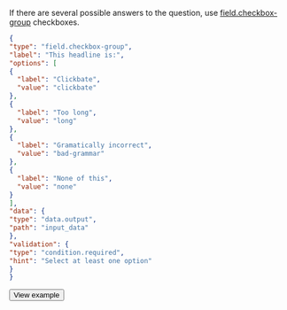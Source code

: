 If there are several possible answers to the question, use [field.checkbox-group](/docs/template-builder/reference/field.checkbox-group) checkboxes.

  <Cut title="Show code">

  ```json
  {
"type": "field.checkbox-group",
"label": "This headline is:",
"options": [
  {
    "label": "Clickbate",
    "value": "clickbate"
  },
  {
    "label": "Too long",
    "value": "long"
  },
  {
    "label": "Gramatically incorrect",
    "value": "bad-grammar"
  },
  {
    "label": "None of this",
    "value": "none"
  }
],
"data": {
  "type": "data.output",
  "path": "input_data"
},
"validation": {
  "type": "condition.required",
  "hint": "Select at least one option"
}
  }
  ```

  </Cut>

  <Button themeColor="light" view="default" size="l" type="link" url="https://ya.cc/t/q8RpfYS93ttDgm">View example</Button>

